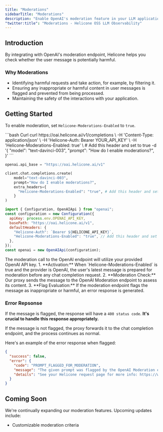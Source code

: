 ```yaml
---
title: "Moderations"
sidebarTitle: "Moderations"
description: "Enable OpenAI's moderation feature in your LLM applications to automatically detect and filter harmful content in user messages."
"twitter:title": "Moderations - Helicone OSS LLM Observability"
---
```



## Introduction

By integrating with OpenAI's moderation endpoint, Helicone helps you check whether the user message is potentially harmful.

### Why Moderations

- Identifying harmful requests and take action, for example, by filtering it.
- Ensuring any inappropriate or harmful content in user messages is flagged and prevented from being processed.
- Maintaining the safety of the interactions with your application.

## Getting Started

To enable moderation, set `Helicone-Moderations-Enabled` to `true`.

<CodeGroup>
```bash Curl
curl https://oai.helicone.ai/v1/completions \
  -H 'Content-Type: application/json' \
  -H 'Helicone-Auth: Bearer YOUR_API_KEY' \
  -H 'Helicone-Moderations-Enabled: true' \ # Add this header and set to true
  -d '{
    "model": "text-davinci-003",
    "prompt": "How do I enable moderations?",
}'
```

```python Python
openai.api_base = "https://oai.helicone.ai/v1"

client.chat.completions.create(
    model="text-davinci-003",
    prompt="How do I enable moderations?",
    extra_headers={
      "Helicone-Moderations-Enabled": "true", # Add this header and set to true
    }
)
```

```js Node
import { Configuration, OpenAIApi } from "openai";
const configuration = new Configuration({
  apiKey: process.env.OPENAI_API_KEY,
  basePath: "https://oai.helicone.ai/v1",
  defaultHeaders: {
    "Helicone-Auth": `Bearer ${HELICONE_API_KEY}`,
    "Helicone-Moderations-Enabled": "true", // Add this header and set to true
  },
});
const openai = new OpenAIApi(configuration);
```

</CodeGroup>

<Note>
  The moderation call to the OpenAI endpoint will utilize your provided OpenAI
  API key.
</Note>

<Accordion title="A Deep-Dive of the Moderation Process">
  1. **Activation:** When `Helicone-Moderations-Enabled` is true and the provider is OpenAI, the user's latest message is prepared for moderation before any chat completion request.
  2. **Moderation Check:** Our proxy sends the message to the OpenAI Moderation endpoint to assess its content.
  3. **Flag Evaluation:** If the moderation endpoint flags the message as inappropriate or harmful, an error response is generated.

</Accordion>

### Error Repsonse

If the message is flagged, the response will have a `400 status code`. **It's crucial to handle this response appropriately.**

If the message is not flagged, the proxy forwards it to the chat completion endpoint, and the process continues as normal.

Here's an example of the error response when flagged:

```json
{
  "success": false,
  "error": {
    "code": "PROMPT_FLAGGED_FOR_MODERATION",
    "message": "The given prompt was flagged by the OpenAI Moderation endpoint.",
    "details": "See your Helicone request page for more info: https://www.helicone.ai/requests?[REQUEST_ID]"
  }
}
```

## Coming Soon

We're continually expanding our moderation features. Upcoming updates include:

- Customizable moderation criteria

<QuestionsSection />
